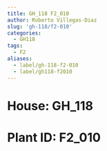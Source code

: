 ```yaml
---
title: GH_118 F2_010
author: Roberto Villegas-Diaz
slug: 'gh-118/f2-010'
categories:
  - GH118
tags:
  - F2
aliases:
  - label/gh-118-f2-010
  - label/gh118-f2010
---
```


# **House**: GH_118
# **Plant ID**: F2_010
